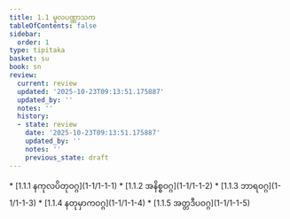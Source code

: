 ```yaml
---
title: 1.1 မူလပဏ္ဏာသက
tableOfContents: false
sidebar:
  order: 1
type: tipitaka
basket: su
book: sn
review:
  current: review
  updated: '2025-10-23T09:13:51.175887'
  updated_by: ''
  notes: ''
  history:
  - state: review
    date: '2025-10-23T09:13:51.175887'
    updated_by: ''
    notes: ''
    previous_state: draft
---
```



<ReviewStatus review={frontmatter.review} showDetails={true} />

<HypothesisAnnotation frontmatter={frontmatter} />

<DynamicBreadcrumb />



<TableOfContents book="sn" section="1.1">
* [1.1.1 နကုလပိတုဝဂ္ဂ](1-1/1-1-1)
* [1.1.2 အနိစ္စဝဂ္ဂ](1-1/1-1-2)
* [1.1.3 ဘာရဝဂ္ဂ](1-1/1-1-3)
* [1.1.4 နတုမှာကဝဂ္ဂ](1-1/1-1-4)
* [1.1.5 အတ္တဒီပဝဂ္ဂ](1-1/1-1-5)
</TableOfContents>